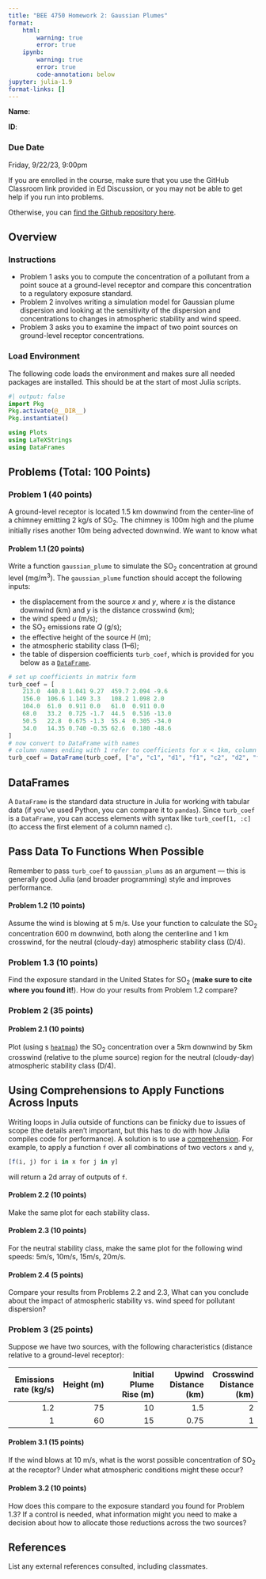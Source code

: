 ```yaml
---
title: "BEE 4750 Homework 2: Gaussian Plumes"
format:
    html:        
        warning: true
        error: true
    ipynb:
        warning: true
        error: true
        code-annotation: below
jupyter: julia-1.9
format-links: []
---
```


::: {.content-visible when-format="ipynb"}
**Name**:

**ID**:
:::

::: {.callout-important icon=false}
### Due Date

Friday, 9/22/23, 9:00pm
:::

::: {.content-visible when-format="html"}

:::{.callout-caution}

If you are enrolled in the course, make sure that you use the GitHub Classroom link provided in Ed Discussion, or you may not be able to get help if you run into problems.

Otherwise, you can [find the Github repository here]({{< var github_org.repo >}}/hw02).

:::

:::

## Overview

### Instructions

- Problem 1 asks you to compute the concentration of a pollutant from a point souce at a ground-level receptor and compare this concentration to a regulatory exposure standard.
- Problem 2 involves writing a simulation model for Gaussian plume dispersion and looking at the sensitivity of the dispersion and concentrations to changes in atmospheric stability and wind speed.
- Problem 3 asks you to examine the impact of two point sources on ground-level receptor concentrations.

### Load Environment

The following code loads the environment and makes sure all needed packages are installed. This should be at the start of most Julia scripts.

```julia
#| output: false
import Pkg
Pkg.activate(@__DIR__)
Pkg.instantiate()
```

```julia
using Plots
using LaTeXStrings
using DataFrames
```

## Problems (Total: 100 Points)

::: {.cell .markdown}
### Problem 1 (40 points)

A ground-level receptor is located 1.5 km downwind from the center-line of a chimney emitting 2 kg/s of SO~2~. The chimney is 100m high and the plume initially rises another 10m being advected downwind. We want to know what 
:::

::: {.cell .markdown}

#### Problem 1.1 (20 points)

Write a function `gaussian_plume` to simulate the SO~2~ concentration at ground level (mg/m^3^). The `gaussian_plume` function should accept the following inputs:

- the displacement from the source $x$ and $y$, where $x$ is the distance downwind (km) and $y$ is the distance crosswind (km);
- the wind speed $u$ (m/s);
- the SO~2~ emissions rate $Q$ (g/s);
- the effective height of the source $H$ (m);
- the atmospheric stability class (1--6);
- the table of dispersion coefficients `turb_coef`, which is provided for you below as a [`DataFrame`](https://dataframes.juliadata.org/stable/).
:::

```julia
# set up coefficients in matrix form
turb_coef = [
    213.0  440.8 1.041 9.27  459.7 2.094 -9.6
    156.0  106.6 1.149 3.3   108.2 1.098 2.0
    104.0  61.0  0.911 0.0   61.0  0.911 0.0
    68.0   33.2  0.725 -1.7  44.5  0.516 -13.0
    50.5   22.8  0.675 -1.3  55.4  0.305 -34.0
    34.0   14.35 0.740 -0.35 62.6  0.180 -48.6 
]
# now convert to DataFrame with names
# column names ending with 1 refer to coefficients for x < 1km, column names ending with 2 refer to coefficients for x > 1km 
turb_coef = DataFrame(turb_coef, ["a", "c1", "d1", "f1", "c2", "d2", "f2"])
```

::: {.callout-note}
## DataFrames

A `DataFrame` is the standard data structure in Julia for working with tabular data (if you've used Python, you can compare it to `pandas`). Since `turb_coef` is a `DataFrame`, you can access elements with syntax like `turb_coef[1, :c]` (to access the first element of a column named `c`).
:::

::: {.callout-important}
## Pass Data To Functions When Possible

Remember to pass `turb_coef` to `gaussian_plums` as an argument --- this is generally good Julia (and broader programming) style and improves performance.
:::

::: {.cell .markdown}
#### Problem 1.2 (10 points)

Assume the wind is blowing at 5 m/s. Use your function to calculate the SO~2~ concentration 600 m downwind, both along the centerline and 1 km crosswind, for the neutral (cloudy-day) atmospheric stability class (D/4).
:::

::: {.cell .markdown}
### Problem 1.3 (10 points)

Find the exposure standard in the United States for SO~2~ (**make sure to cite where you found it!**). How do your results from Problem 1.2 compare?
:::

::: {.cell .markdown}
### Problem 2 (35 points)
:::

::: {.cell .markdown}
#### Problem 2.1 (10 points)

Plot (using s [`heatmap`](https://viveks.me/environmental-systems-analysis/tutorials/julia-basics.html#comprehensions)) the SO~2~ concentration over a 5km downwind by 5km crosswind (relative to the plume source) region for the neutral (cloudy-day) atmospheric stability class (D/4). 

::: {.callout-tip}
## Using Comprehensions to Apply Functions Across Inputs

Writing loops in Julia outside of functions can be finicky due to issues of scope (the details aren't important, but this has to do with how Julia compiles code for performance). A solution is to use a [comprehension](https://viveks.me/environmental-systems-analysis/tutorials/julia-basics.html#comprehensions). For example, to apply a function `f` over all combinations of two vectors `x` and `y`,

```julia
[f(i, j) for i in x for j in y]
```
will return a 2d array of outputs of `f`.
:::

:::

::: {.cell .markdown}
#### Problem 2.2 (10 points)

Make the same plot for each stability class.
:::

::: {.cell .markdown}
#### Problem 2.3 (10 points)

For the neutral stability class, make the same plot for the following wind speeds: 5m/s, 10m/s, 15m/s, 20m/s.
:::

::: {.cell .markdown}
#### Problem 2.4 (5 points)

Compare your results from Problems 2.2 and 2.3, What can you conclude about the impact of atmospheric stability vs. wind speed for pollutant dispersion?
:::

::: {.cell .markdown}
### Problem 3 (25 points)

Suppose we have two sources, with the following characteristics (distance relative to a ground-level receptor):

| Emissions rate (kg/s) | Height (m) | Initial Plume Rise (m) | Upwind Distance (km) | Crosswind Distance (km)|
|----:|----:|----:|----:|----:|
| 1.2 | 75 | 10 | 1.5 | 2 |
| 1 | 60 | 15 | 0.75 | 1 |

:::

::: {.cell .markdown}
#### Problem 3.1 (15 points)

If the wind blows at 10 m/s, what is the worst possible concentration of SO~2~ at the receptor? Under what atmospheric conditions might these occur?
:::

::: {.cell .markdown}
#### Problem 3.2 (10 points)

How does this compare to the exposure standard you found for Problem 1.3? If a control is needed, what information might you need to make a decision about how to allocate those reductions across the two sources? 
:::

::: {.cell .markdown}
## References

List any external references consulted, including classmates.
:::